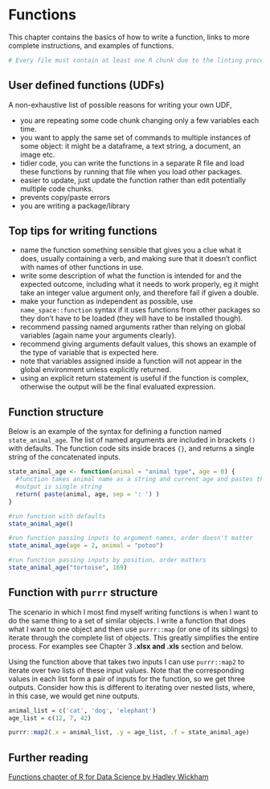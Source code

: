 # Functions {#functions}

This chapter contains the basics of how to write a function, links to more complete instructions, and examples of functions.

```r
# Every file must contain at least one R chunk due to the linting process.
```

## User defined functions (UDFs)

A non-exhaustive list of possible reasons for writing your own UDF,

* you are repeating some code chunk changing only a few variables each time.
* you want to apply the same set of commands to multiple instances of some object: it might be a dataframe, a text string, a document, an image etc.
* tidier code, you can write the functions in a separate R file and load these functions by running that file when you load other packages.
* easier to update, just update the function rather than edit potentially multiple code chunks.
* prevents copy/paste errors
* you are writing a package/library

## Top tips for writing functions

* name the function something sensible that gives you a clue what it does, usually containing a verb, and making sure that it doesn't conflict with names of other functions in use.
* write some description of what the function is intended for and the expected outcome, including what it needs to work properly, eg it might take an integer value argument only, and therefore fail if given a double.
* make your function as independent as possible, use `name_space::function` syntax if it uses functions from other packages so they don't have to be loaded (they will have to be installed though).
* recommend passing named arguments rather than relying on global variables (again name your arguments clearly).
* recommend giving arguments default values, this shows an example of the type of variable that is expected here.
* note that variables assigned inside a function will not appear in the global environment unless explicitly returned.
* using an explicit return statement is useful if the function is complex, otherwise the output will be the final evaluated expression.

## Function structure

Below is an example of the syntax for defining a function named `state_animal_age`. The list of named arguments are included in brackets `()` with defaults. The function code sits inside braces `{}`, and returns a single string of the concatenated inputs. 

```r
state_animal_age <- function(animal = "animal type", age = 0) {
  #function takes animal name as a string and current age and pastes them together
  #output is single string
  return( paste(animal, age, sep = ': ') )
}

#run function with defaults
state_animal_age()

#run function passing inputs to argument names, order doesn't matter
state_animal_age(age = 2, animal = "potoo")

#run function passing inputs by position, order matters
state_animal_age("tortoise", 169)
```

## Function with `purrr` structure

The scenario in which I most find myself writing functions is when I want to do the same thing to a set of similar objects. I write a function that does what I want to one object and then use `purrr::map` (or one of its siblings) to iterate through the complete list of objects. This greatly simplifies the entire process. For examples see Chapter 3 **.xlsx and .xls** section and below.

Using the function above that takes two inputs I can use `purrr::map2` to iterate over two lists of these input values. Note that the corresponding values in each list form a pair of inputs for the function, so we get three outputs. Consider how this is different to iterating over nested lists, where, in this case, we would get nine outputs.  

```r
animal_list = c('cat', 'dog', 'elephant')
age_list = c(12, 7, 42)

purrr::map2(.x = animal_list, .y = age_list, .f = state_animal_age)
```

## Further reading

[Functions chapter of R for Data Science by Hadley Wickham](https://r4ds.had.co.nz/functions.html)


